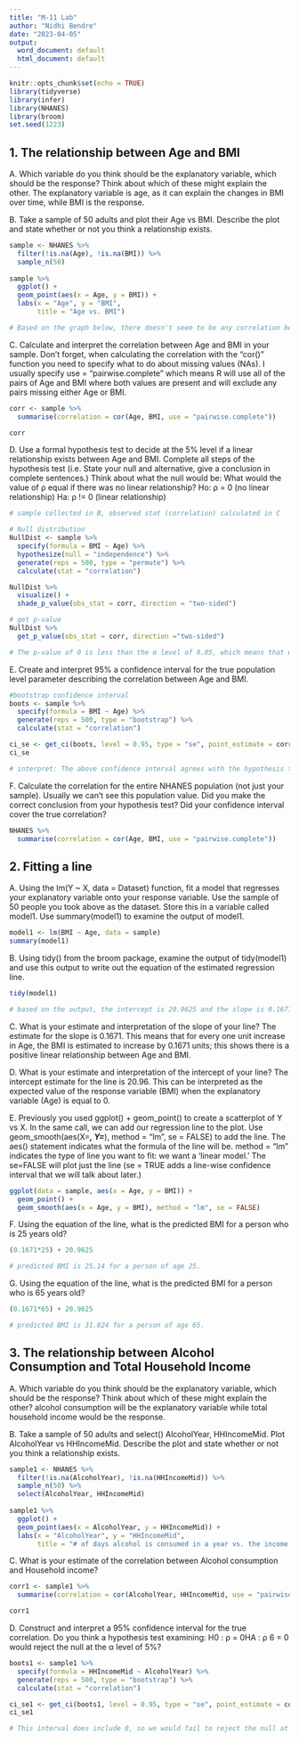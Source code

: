 ```yaml
---
title: "M-11 Lab"
author: "Nidhi Bendre"
date: "2023-04-05"
output:
  word_document: default
  html_document: default
---
```


```r
knitr::opts_chunk$set(echo = TRUE)
library(tidyverse)
library(infer)
library(NHANES)
library(broom)
set.seed(1223)
```

## 1. The relationship between Age and BMI

A. Which variable do you think should be the explanatory variable, which should be the response? Think about which of these might explain the other.
The explanatory variable is age, as it can explain the changes in BMI over time, while BMI is the response.

B. Take a sample of 50 adults and plot their Age vs BMI. Describe the plot and state whether or not you think a relationship exists.
```r
sample <- NHANES %>%
  filter(!is.na(Age), !is.na(BMI)) %>%
  sample_n(50)
  
sample %>%
  ggplot() +
  geom_point(aes(x = Age, y = BMI)) +
  labs(x = "Age", y = "BMI",
       title = "Age vs. BMI")

# Based on the graph below, there doesn't seem to be any correlation between age and BMI.  
```

C. Calculate and interpret the correlation between Age and BMI in your sample. Don’t forget, when
calculating the correlation with the “cor()” function you need to specify what to do about missing values (NAs). I usually specify use = "pairwise.complete" which means R will use all of the pairs of Age and BMI where both values are present and will exclude any pairs missing either Age or BMI.
```r
corr <- sample %>%
  summarise(correlation = cor(Age, BMI, use = "pairwise.complete"))

corr
```

D. Use a formal hypothesis test to decide at the 5% level if a linear relationship exists between Age and BMI. Complete all steps of the hypothesis test (i.e. State your null and alternative, give a conclusion in complete sentences.) Think about what the null would be: What would the value of ρ equal if there was no linear relationship? 
Ho: ρ = 0 (no linear relationship)
Ha: ρ  != 0 (linear relationship)
```r
# sample collected in B, observed stat (correlation) calculated in C

# Null distribution
NullDist <- sample %>% 
  specify(formula = BMI ~ Age) %>%
  hypothesize(null = "independence") %>%
  generate(reps = 500, type = "permute") %>%
  calculate(stat = "correlation")

NullDist %>%
  visualize() +
  shade_p_value(obs_stat = corr, direction = "two-sided")

# get p-value
NullDist %>%
  get_p_value(obs_stat = corr, direction ="two-sided")

# The p-value of 0 is less than the α level of 0.05, which means that we have sufficient evidence to reject the null hypothesis and conclude that there is a linear relationship between age and BMI.
```

E. Create and interpret 95% a confidence interval for the true population level parameter describing the correlation between Age and BMI.
```r
#bootstrap confidence interval
boots <- sample %>%
  specify(formula = BMI ~ Age) %>%
  generate(reps = 500, type = "bootstrap") %>%
  calculate(stat = "correlation")

ci_se <- get_ci(boots, level = 0.95, type = "se", point_estimate = corr)
ci_se

# interpret: The above confidence interval agrees with the hypothesis test where the null is rejected because 0 is not included in the interval.
```

F. Calculate the correlation for the entire NHANES population (not just your sample). Usually we can’t see this population value. Did you make the correct conclusion from your hypothesis test? Did your confidence interval cover the true correlation?

```r
NHANES %>%
  summarise(correlation = cor(Age, BMI, use = "pairwise.complete"))
```


## 2. Fitting a line
A. Using the lm(Y ~ X, data = Dataset) function, fit a model that regresses your explanatory variable onto your response variable. Use the sample of 50 people you took above as the dataset. Store this in a variable called model1. Use summary(model1) to examine the output of model1.
```r
model1 <- lm(BMI ~ Age, data = sample)
summary(model1)
```

B. Using tidy() from the broom package, examine the output of tidy(model1) and use this output to write out the equation of the estimated regression line.
```r
tidy(model1)

# based on the output, the intercept is 20.9625 and the slope is 0.1671, so the equation of the regression line is y = 0.1671x + 20.9625
```

C. What is your estimate and interpretation of the slope of your line?
The estimate for the slope is 0.1671. This means that for every one unit increase in Age, the BMI is estimated to increase by 0.1671 units; this shows there is a positive linear relationship between Age and BMI.

D. What is your estimate and interpretation of the intercept of your line?
The intercept estimate for the line is 20.96. This can be interpreted as the expected value of the response variable (BMI) when the explanatory variable (Age) is equal to 0. 

E. Previously you used ggplot() + geom_point() to create a scatterplot of Y vs X. In the same call, we can add our regression line to the plot. Use geom_smooth(aes(X=___, Y=___), method = "lm", se = FALSE) to add the line. The aes() statement indicates what the formula of the line will be. method = "lm" indicates the type of line you want to fit: we want a ‘linear model.’ The se=FALSE will plot just the line (se = TRUE adds a line-wise confidence interval that we will talk about later.)
```r
ggplot(data = sample, aes(x = Age, y = BMI)) + 
  geom_point() + 
  geom_smooth(aes(x = Age, y = BMI), method = "lm", se = FALSE)
```

F. Using the equation of the line, what is the predicted BMI for a person who is 25 years old?
```r
(0.1671*25) + 20.9625

# predicted BMI is 25.14 for a person of age 25.
```

G. Using the equation of the line, what is the predicted BMI for a person who is 65 years old?
```r
(0.1671*65) + 20.9625

# predicted BMI is 31.824 for a person of age 65.
```


## 3. The relationship between Alcohol Consumption and Total Household Income

A. Which variable do you think should be the explanatory variable, which should be the response? Think about which of these might explain the other?
alcohol consumption will be the explanatory variable while total household income would be the response.

B. Take a sample of 50 adults and select() AlcoholYear, HHIncomeMid. Plot AlcoholYear vs HHIncomeMid. Describe the plot and state whether or not you think a relationship exists.
```r
sample1 <- NHANES %>%
  filter(!is.na(AlcoholYear), !is.na(HHIncomeMid)) %>%
  sample_n(50) %>%
  select(AlcoholYear, HHIncomeMid) 
  
sample1 %>%
  ggplot() +
  geom_point(aes(x = AlcoholYear, y = HHIncomeMid)) +
  labs(x = "AlcoholYear", y = "HHIncomeMid",
       title = "# of days alcohol is consumed in a year vs. the income for that year")
```

C. What is your estimate of the correlation between Alcohol consumption and Household income?
```r
corr1 <- sample1 %>%
  summarise(correlation = cor(AlcoholYear, HHIncomeMid, use = "pairwise.complete"))

corr1
```

D. Construct and interpret a 95% confidence interval for the true correlation. Do you think a hypothesis test examining: H0 : ρ = 0HA : ρ 6 = 0 would reject the null at the α level of 5%?
```r
boots1 <- sample1 %>%
  specify(formula = HHIncomeMid ~ AlcoholYear) %>%
  generate(reps = 500, type = "bootstrap") %>%
  calculate(stat = "correlation")

ci_se1 <- get_ci(boots1, level = 0.95, type = "se", point_estimate = corr1)
ci_se1

# This interval does include 0, so we would fail to reject the null at the α level of 5%.
```

